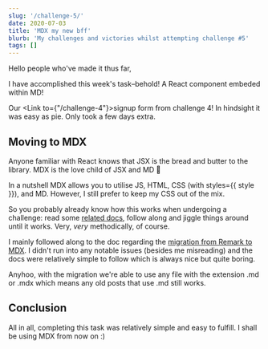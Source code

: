 ```yaml
---
slug: '/challenge-5/'
date: 2020-07-03
title: 'MDX my new bff'
blurb: 'My challenges and victories whilst attempting challenge #5'
tags: []
---
```



Hello people who've made it thus far,

I have accomplished this week's task–behold! A React component embeded within MD!

<SignupForm />

Our <Link to={"/challenge-4"}>signup form from challenge 4</Link>! In hindsight it was easy as pie. Only took a few days extra.

## Moving to MDX

Anyone familiar with React knows that JSX is the bread and butter to the library. MDX is the love child of JSX and MD 🤱

In a nutshell MDX allows you to utilise JS, HTML, CSS (with <span className="code">styles={{ style }}</span>), and MD. However, I still prefer to keep my CSS out of the mix.

So you probably already know how this works when undergoing a challenge: read some [related docs](https://www.gatsbyjs.org/docs/mdx/), follow along and jiggle things around until it works. Very, _very_ methodically, of course.

I mainly followed along to the doc regarding the [migration from Remark to MDX](https://www.gatsbyjs.org/docs/mdx/migrate-remark-to-mdx/). I didn't run into any notable issues (besides me misreading) and the docs were relatively simple to follow which is always nice but quite boring.

Anyhoo, with the migration we're able to use any file with the extension .md or .mdx which means any old posts that use .md still works.

## Conclusion

All in all, completing this task was relatively simple and easy to fulfill. I shall be using MDX from now on :)
